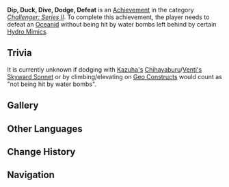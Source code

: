 {{Stub}}
{{Achievement Infobox
|title        = 
|id           = 82054
|order id     = 2054
|category     = Challenger: Series II
|description  = Defeat an [[Oceanid]] without being hit by water bombs left behind by certain [[Hydro Mimics]].
|requirements = 
|primogems    = 10
|tracking     = 
|topic        = Oceanid
}}
'''Dip, Duck, Dive, Dodge, Defeat''' is an [[Achievement]] in the category ''[[Challenger: Series II]]''. To complete this achievement, the player needs to defeat an [[Oceanid]] without being hit by water bombs left behind by certain [[Hydro Mimics]].

==Trivia==
It is currently unknown if dodging with [[Kaedehara Kazuha|Kazuha's]] [[Chihayaburu]]/[[Venti|Venti's]] [[Skyward Sonnet]] or by climbing/elevating on [[Geo Constructs]] would count as "not being hit by water bombs".

==Gallery==
{{Preview
|size=300px
|file=Oceanid Water Bomb
|caption=Diving to avoid the Water Bomb
}}
<!--
==Trivia==

==Video Guides==
{{EVT
|video1   = 
|caption1 = 
}}
-->
==Other Languages==
{{Other Languages
|en      = Dip, Duck, Dive, Dodge, Defeat
|zhs     = 水刑物语
|zhs_rm  = Shuǐ Xíng Wùyǔ
|zht     = 水刑物語
|zht_rm  = Shuǐ Xíng Wùyǔ
|zh_tl   = 
|ja      = 水責め物語
|ja_rm   = Mizuzeme Monogatari
|ja_tl   = 
|ko      = 물고문 이야기
|ko_rm   = Mulgomun Iyagi
|ko_tl   = Water Torture Story
|es      = ¡Al agua, patos!
|es_tl   = {{tt|Dive in!, Jump right in!|lit. &quot;Into the Water, Ducks!&quot;}}
|fr      = Victoire humide
|fr_tl   = Moist Victory
|ru      = Вышибай, уклоняйся, ныряй, пикируй и вышибай
|ru_tl   = 
|th      = หลบ หลีก และโจมตี
|th_rm   = 
|th_tl   = 
|vi      = Thủy Hình Vật Ngữ
|vi_tl   = 
|de      = Formvollendetes Wasser
|de_tl   = Perfectly Shaped Water
|id      = Kisah Siksaan Dengan Air
|id_tl   = Torture Story With Water
|pt      = Tormenta da Água
|pt_tl   = 
}}

==Change History==
{{Change History|1.1}}
<!--
==References==
{{Reflist}}
-->
==Navigation==
{{Achievement Navbox|Challenger: Series II}}